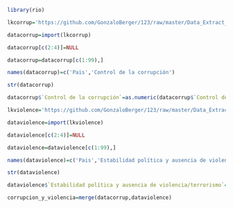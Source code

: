 
```r
library(rio)
```
```r
lkcorrup='https://github.com/GonzaloBerger/123/raw/master/Data_Extract_From_Worldwide_Governance_control_of_corruption.xlsx'
```
```r
datacorrup=import(lkcorrup)
```
```r
datacorrup[c(2:4)]=NULL
```
```r
datacorrup=datacorrup[c(1:99),]
```
```r
names(datacorrup)=c('Pais','Control de la corrupción')
```
```r
str(datacorrup)
```
```r
datacorrup$`Control de la corrupción`=as.numeric(datacorrup$`Control de la corrupción`)
```
```r
lkviolence='https://github.com/GonzaloBerger/123/raw/master/Data_Extract_From_Worldwide_Governance_Indicators_political_stability_and_absence_of_violence.xlsx'
```
```r
dataviolence=import(lkviolence)
```
```r
dataviolence[c(2:4)]=NULL
```
```r
dataviolence=dataviolence[c(1:99),]
```
```r
names(dataviolence)=c('Pais','Estabilidad política y ausencia de violencia/terrorismo')
```
```r
str(dataviolence)
```

```r
dataviolence$`Estabilidad política y ausencia de violencia/terrorismo`=as.numeric(dataviolence$`Estabilidad política y ausencia de violencia/terrorismo`)
```

```r
corrupcion_y_violencia=merge(datacorrup,dataviolence)
```

